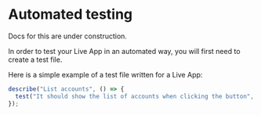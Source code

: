 
# Automated testing

<Callout type="warning" emoji="⚠️">
  Docs for this are under construction.
</Callout>

In order to test your Live App in an automated way, you will first need to create a test file.

Here is a simple example of a test file written for a Live App:

```ts
describe("List accounts", () => {
  test("It should show the list of accounts when clicking the button", () => {});
});
```
